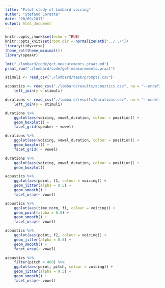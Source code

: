 ```yaml
---
title: "Pilot study of Lombard voicing"
author: "Stefano Coretta"
date: "20/09/2017"
output: html_document
---
```


```r
knitr::opts_chunk$set(echo = TRUE)
knitr::opts_knit$set(root.dir = normalizePath("../../"))
library(tidyverse)
theme_set(theme_minimal())
library(speakr)
```

```r
lmt("./lombard/code/get-measurements.praat.md")
praat_run("./lombard/code/get-measurements.praat")
```

```r
stimuli <- read_csv("./lombard/task/prompts.csv")

acoustics <- read_csv("./lombard/results/acoustics.csv", na = "--undefined--") %>%
    left_join(y = stimuli)

durations <- read_csv("./lombard/results/durations.csv", na = "--undefined--") %>%
    left_join(y = stimuli)
```


```r
durations %>%
    ggplot(aes(voicing, vowel_duration, colour = position)) +
    geom_boxplot() +
    facet_grid(speaker ~ vowel)
```

```r
durations %>%
    ggplot(aes(voicing, vowel_duration, colour = position)) +
    geom_boxplot() +
    facet_grid( ~ vowel)
```

```r
durations %>%
    ggplot(aes(voicing, vowel_duration, colour = position)) +
    geom_boxplot()
```

```r
acoustics %>%
    ggplot(aes(point, f1, colour = voicing)) +
    geom_jitter(alpha = 0.5) +
    geom_smooth() +
    facet_wrap(~ vowel)
```

```r
acoustics %>%
    ggplot(aes(time_norm, f1, colour = voicing)) +
    geom_point(alpha = 0.5) +
    geom_smooth() +
    facet_wrap(~ vowel)
```

```r
acoustics %>%
    ggplot(aes(point, f2, colour = voicing)) +
    geom_jitter(alpha = 0.5) +
    geom_smooth() +
    facet_wrap(~ vowel)
```

```r
acoustics %>%
    filter(pitch < 400) %>%
    ggplot(aes(point, pitch, colour = voicing)) +
    geom_jitter(alpha = 0.5) +
    geom_smooth() +
    facet_wrap(~ vowel)
```
